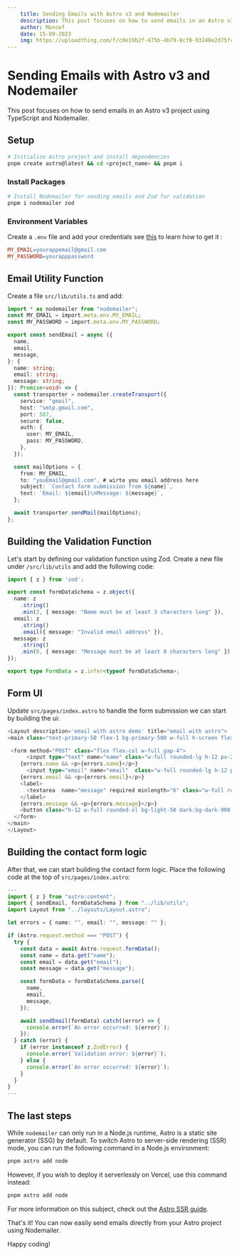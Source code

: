 ```yaml
---
    title: Sending Emails with Astro v3 and Nodemailer
    description: This post focuses on how to send emails in an Astro v3 project using TypeScript and Nodemailer.
    author: Moncef
    date: 15-09-2023
    img: https://uploadthing.com/f/c0e19b2f-475b-4b79-8cf0-93240e2d75fc_pexels-gerritt-tisdale-3864610.jpg
---
```


# Sending Emails with Astro v3 and Nodemailer

This post focuses on how to send emails in an Astro v3 project using TypeScript and Nodemailer.

## Setup

```bash
# Initialize Astro project and install dependencies
pnpm create astro@latest && cd <project_name> && pnpm i
```

### Install Packages

```bash
# Install Nodemailer for sending emails and Zod for validation
pnpm i nodemailer zod
```

### Environment Variables

Create a ```.env``` file and add your credentials see [this](https://support.google.com/mail/answer/185833?hl=en) to learn how to get it  :

```makefile
MY_EMAIL=yourappemail@gmail.com 
MY_PASSWORD=yourapppassword
```

## Email Utility Function

Create a file ```src/lib/utils.ts``` and add:

```typescript
import * as nodemailer from "nodemailer";
const MY_EMAIL = import.meta.env.MY_EMAIL;
const MY_PASSWORD = import.meta.env.MY_PASSWORD;

export const sendEmail = async ({
  name,
  email,
  message,
}: {
  name: string;
  email: string;
  message: string;
}): Promise<void> => {
  const transporter = nodemailer.createTransport({
    service: "gmail",
    host: "smtp.gmail.com",
    port: 587,
    secure: false,
    auth: {
      user: MY_EMAIL,
      pass: MY_PASSWORD,
    },
  });

  const mailOptions = {
    from: MY_EMAIL,
    to: "youEmail@gmail.com", # wirte you email address here 
    subject: `Contact form submission from ${name}`,
    text: `Email: ${email}\nMessage: ${message}`,
  };

  await transporter.sendMail(mailOptions);
};
```

## Building the Validation Function

Let's start by defining our validation function using Zod. Create a new file under `/src/lib/utils` and add the following code:

```typescript
import { z } from 'zod';

export const formDataSchema = z.object({
  name: z
    .string()
    .min(3, { message: "Name must be at least 3 characters long" }),
  email: z
    .string()
    .email({ message: "Invalid email address" }),
  message: z
    .string()
    .min(8, { message: "Message must be at least 8 characters long" }),
});

export type FormData = z.infer<typeof formDataSchema>;
```

## Form UI

Update ```src/pages/index.astro``` to handle the form submission we can start by building the ui:

```typescript
<Layout description='email with astro demo' title="email with astro">
<main class="text-primary-50 flex-1 bg-primary-500 w-full h-screen flex justify-center items-center rounded-xl p-6">

 <form method="POST" class="flex flex-col w-full gap-4">
      <input type="text" name="name" class="w-full rounded-lg h-12 px-2 bg-primary-600 placeholder:text-light-100" placeholder="Name"  />
    {errors.name && <p>{errors.name}</p>}
      <input type="email" name="email"  class="w-full rounded-lg h-12 px-2 bg-primary-600 placeholder:text-light-100" placeholder="email" required />
    {errors.email && <p>{errors.email}</p>}
    <label>
      <textarea  name="message" required minlength="6" class="w-full rounded-lg h-36 resize-y px-2 bg-primary-600 placeholder:text-light-100" name="message" placeholder="Message" />
    </label>
    {errors.message && <p>{errors.message}</p>}
    <button class="h-12 w-full rounded-xl bg-light-50 dark:bg-dark-900 dark:text-light-50 text-dark-900" >Register</button>
  </form>
</main>
</Layout>
```

## Building the contact form logic

After that, we can start building the contact form logic. Place the following code at the top of `src/pages/index.astro`:

```typescript
---
import { z } from "astro:content";
import { sendEmail, formDataSchema } from "../lib/utils";
import Layout from "../layouts/Layout.astro";

let errors = { name: "", email: "", message: "" };

if (Astro.request.method === "POST") {
  try {
    const data = await Astro.request.formData();
    const name = data.get("name");
    const email = data.get("email");
    const message = data.get("message");

    const formData = formDataSchema.parse({
      name,
      email,
      message,
    });

    await sendEmail(formData).catch((error) => {
      console.error(`An error occurred: ${error}`);
    });
  } catch (error) {
    if (error instanceof z.ZodError) {
      console.error(`Validation error: ${error}`);
    } else {
      console.error(`An error occurred: ${error}`);
    }
  }
}
---
```

## The last steps

While `nodemailer` can only run in a Node.js runtime, Astro is a static site generator (SSG) by default. To switch Astro to server-side rendering (SSR) mode, you can run the following command in a Node.js environment:

```bash
pnpm astro add node
```

However, if you wish to deploy it serverlessly on Vercel, use this command instead:

```bash
pnpm astro add node
```

For more information on this subject, check out the [Astro SSR guide](https://docs.astro.build/en/guides/server-side-rendering).

That's it! You can now easily send emails directly from your Astro project using Nodemailer.

Happy coding!
